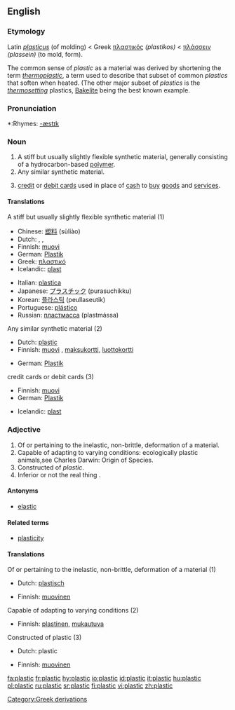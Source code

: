 ==English==

===Etymology===
Latin ''[[plasticus]]'' (of molding) < Greek [[πλαστικός]] ''(plastikos)'' < [[πλάσσειν]] ''(plassein)'' (to mold, form).

The common sense of ''plastic'' as a material was derived by shortening the term ''[[thermoplastic]]'', a term used to describe that subset of common ''plastics'' that soften when heated. (The other major subset of ''plastics'' is the ''[[thermosetting]]'' plastics, [[Bakelite]] being the best known example.

===Pronunciation===
*:Rhymes: [[Rhymes:English:-æstɪk|-æstɪk]]

===Noun===
{{en-noun|-}}

# A stiff but usually slightly flexible synthetic material, generally consisting of a hydrocarbon-based [[polymer]].
# Any similar synthetic material.
# {{slang}} [[credit card|credit]] or [[debit card]]s used in place of [[cash]] to [[buy]] [[goods]] and [[service]]s.

====Translations====
;A stiff but usually slightly flexible synthetic material (1)
{{top}}
*Chinese: [[塑料]] (sùliào)
*Dutch: {{t|nl|plastic}}, {{t|nl|plastiek|n}}, {{t|nl|kunststof|c}}
*Finnish: [[muovi]]
*German: [[Plastik]] {{f}}
*Greek: [[πλαστικό]] {{n}}
*Icelandic: [[plast]] {{n}}
{{mid}}
*Italian: [[plastica]] {{f}}
*Japanese: [[プラスチック]] (purasuchikku)
*Korean: [[플라스틱]] (peullaseutik)
*Portuguese: [[plástico]] {{m}}
*Russian: [[пластмасса]] (plastmássa) {{f}}
{{bottom}}

;Any similar synthetic material (2)
{{top}}
*Dutch: [[#Dutch|plastic]] {{n}}
*Finnish: [[muovi]] {{italbrac|slang}}, [[maksukortti]], [[luottokortti]]
{{mid}}
*German: [[Plastik]] {{f}}
{{bottom}}

;credit cards or debit cards (3)
{{top}}
*Finnish: [[muovi]]
*German: [[Plastik]] {{f}}
{{mid}}
*Icelandic: [[plast]] {{n}}
{{bottom}}

===Adjective===
{{en-adj-more}}

# Of or pertaining to the inelastic, non-brittle, deformation of a material.
# Capable of adapting to varying conditions: ecologically plastic animals,see Charles Darwin: Origin of Species.
# Constructed of ''plastic''.
# Inferior or not the real thing {{italbrac|especially when made of plastic instead of an alterate material}}.

====Antonyms====
*[[elastic]]

====Related terms====
*[[plasticity]]

====Translations====
;Of or pertaining to the inelastic, non-brittle, deformation of a material (1)
{{top}}
*Dutch: [[plastisch]]
{{mid}}
*Finnish: [[muovinen]]
{{bottom}}

;Capable of adapting to varying conditions (2)
{{top}}
*Finnish: [[plastinen]], [[mukautuva]]
{{mid}}
{{bottom}}

;Constructed of plastic (3)
{{top}}
*Dutch: plastic
{{mid}}
*Finnish: [[muovinen]]
{{bottom}}

[[Category:Greek derivations]]

[[fa:plastic]]
[[fr:plastic]]
[[hy:plastic]]
[[io:plastic]]
[[id:plastic]]
[[it:plastic]]
[[hu:plastic]]
[[pl:plastic]]
[[ru:plastic]]
[[sr:plastic]]
[[fi:plastic]]
[[vi:plastic]]
[[zh:plastic]]